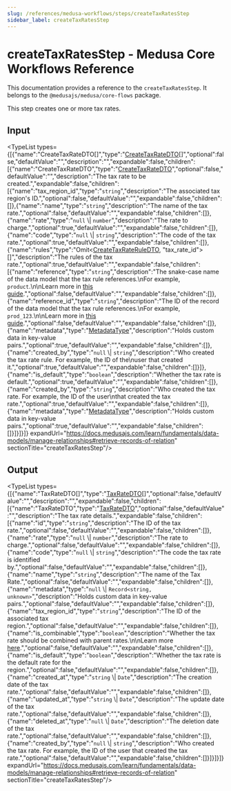 ```yaml
---
slug: /references/medusa-workflows/steps/createTaxRatesStep
sidebar_label: createTaxRatesStep
---
```



# createTaxRatesStep - Medusa Core Workflows Reference

This documentation provides a reference to the `createTaxRatesStep`. It belongs to the `@medusajs/medusa/core-flows` package.

This step creates one or more tax rates.

## Input

<TypeList types={[{"name":"CreateTaxRateDTO[]","type":"[CreateTaxRateDTO](../../../../../tax/interfaces/tax.CreateTaxRateDTO/page.mdx)[]","optional":false,"defaultValue":"","description":"","expandable":false,"children":[{"name":"CreateTaxRateDTO","type":"[CreateTaxRateDTO](../../../../../tax/interfaces/tax.CreateTaxRateDTO/page.mdx)","optional":false,"defaultValue":"","description":"The tax rate to be created.","expandable":false,"children":[{"name":"tax_region_id","type":"`string`","description":"The associated tax region's ID.","optional":false,"defaultValue":"","expandable":false,"children":[]},{"name":"name","type":"`string`","description":"The name of the tax rate.","optional":false,"defaultValue":"","expandable":false,"children":[]},{"name":"rate","type":"`null` \\| `number`","description":"The rate to charge.","optional":true,"defaultValue":"","expandable":false,"children":[]},{"name":"code","type":"`null` \\| `string`","description":"The code of the tax rate.","optional":true,"defaultValue":"","expandable":false,"children":[]},{"name":"rules","type":"Omit&#60;[CreateTaxRateRuleDTO](../../../../../tax/interfaces/tax.CreateTaxRateRuleDTO/page.mdx), \"tax_rate_id\"&#62;[]","description":"The rules of the tax rate.","optional":true,"defaultValue":"","expandable":false,"children":[{"name":"reference","type":"`string`","description":"The snake-case name of the data model that the tax rule references.\nFor example, `product`.\n\nLearn more in [this guide](https://docs.medusajs.com/resources/commerce-modules/tax/tax-rates-and-rules#override-tax-rates-with-rules).","optional":false,"defaultValue":"","expandable":false,"children":[]},{"name":"reference_id","type":"`string`","description":"The ID of the record of the data model that the tax rule references.\nFor example, `prod_123`.\n\nLearn more in [this guide](https://docs.medusajs.com/resources/commerce-modules/tax/tax-rates-and-rules#override-tax-rates-with-rules).","optional":false,"defaultValue":"","expandable":false,"children":[]},{"name":"metadata","type":"[MetadataType](../../../../../tax/types/tax.MetadataType/page.mdx)","description":"Holds custom data in key-value pairs.","optional":true,"defaultValue":"","expandable":false,"children":[]},{"name":"created_by","type":"`null` \\| `string`","description":"Who created the tax rate rule. For example, the ID of the\nuser that created it.","optional":true,"defaultValue":"","expandable":false,"children":[]}]},{"name":"is_default","type":"`boolean`","description":"Whether the tax rate is default.","optional":true,"defaultValue":"","expandable":false,"children":[]},{"name":"created_by","type":"`string`","description":"Who created the tax rate. For example, the ID of the user\nthat created the tax rate.","optional":true,"defaultValue":"","expandable":false,"children":[]},{"name":"metadata","type":"[MetadataType](../../../../../tax/types/tax.MetadataType/page.mdx)","description":"Holds custom data in key-value pairs.","optional":true,"defaultValue":"","expandable":false,"children":[]}]}]}]} expandUrl="https://docs.medusajs.com/learn/fundamentals/data-models/manage-relationships#retrieve-records-of-relation" sectionTitle="createTaxRatesStep"/>

## Output

<TypeList types={[{"name":"TaxRateDTO[]","type":"[TaxRateDTO](../../../../../tax/interfaces/tax.TaxRateDTO/page.mdx)[]","optional":false,"defaultValue":"","description":"","expandable":false,"children":[{"name":"TaxRateDTO","type":"[TaxRateDTO](../../../../../tax/interfaces/tax.TaxRateDTO/page.mdx)","optional":false,"defaultValue":"","description":"The tax rate details.","expandable":false,"children":[{"name":"id","type":"`string`","description":"The ID of the tax rate.","optional":false,"defaultValue":"","expandable":false,"children":[]},{"name":"rate","type":"`null` \\| `number`","description":"The rate to charge.","optional":false,"defaultValue":"","expandable":false,"children":[]},{"name":"code","type":"`null` \\| `string`","description":"The code the tax rate is identified by.","optional":false,"defaultValue":"","expandable":false,"children":[]},{"name":"name","type":"`string`","description":"The name of the Tax Rate.","optional":false,"defaultValue":"","expandable":false,"children":[]},{"name":"metadata","type":"`null` \\| `Record<string, unknown>`","description":"Holds custom data in key-value pairs.","optional":false,"defaultValue":"","expandable":false,"children":[]},{"name":"tax_region_id","type":"`string`","description":"The ID of the associated tax region.","optional":false,"defaultValue":"","expandable":false,"children":[]},{"name":"is_combinable","type":"`boolean`","description":"Whether the tax rate should be combined with parent rates.\n\nLearn more [here](https://docs.medusajs.com/resources/commerce-modules/tax/tax-rates-and-rules#combinable-tax-rates).","optional":false,"defaultValue":"","expandable":false,"children":[]},{"name":"is_default","type":"`boolean`","description":"Whether the tax rate is the default rate for the region.","optional":false,"defaultValue":"","expandable":false,"children":[]},{"name":"created_at","type":"`string` \\| `Date`","description":"The creation date of the tax rate.","optional":false,"defaultValue":"","expandable":false,"children":[]},{"name":"updated_at","type":"`string` \\| `Date`","description":"The update date of the tax rate.","optional":false,"defaultValue":"","expandable":false,"children":[]},{"name":"deleted_at","type":"`null` \\| `Date`","description":"The deletion date of the tax rate.","optional":false,"defaultValue":"","expandable":false,"children":[]},{"name":"created_by","type":"`null` \\| `string`","description":"Who created the tax rate. For example, the ID of the user that created the tax rate.","optional":false,"defaultValue":"","expandable":false,"children":[]}]}]}]} expandUrl="https://docs.medusajs.com/learn/fundamentals/data-models/manage-relationships#retrieve-records-of-relation" sectionTitle="createTaxRatesStep"/>
